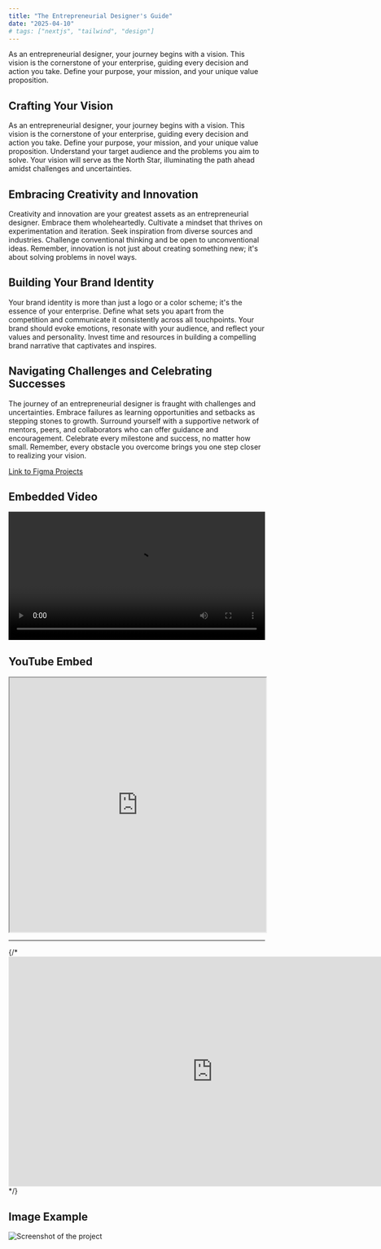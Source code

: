 ```yaml
---
title: "The Entrepreneurial Designer's Guide"
date: "2025-04-10"
# tags: ["nextjs", "tailwind", "design"]
---
```


As an entrepreneurial designer, your journey begins with a vision. This vision is the cornerstone of your enterprise, guiding every decision and action you take. Define your purpose, your mission, and your unique value proposition.

## Crafting Your Vision

As an entrepreneurial designer, your journey begins with a vision. This vision is the cornerstone of your enterprise, guiding every decision and action you take. Define your purpose, your mission, and your unique value proposition. Understand your target audience and the problems you aim to solve. Your vision will serve as the North Star, illuminating the path ahead amidst challenges and uncertainties.

## Embracing Creativity and Innovation

Creativity and innovation are your greatest assets as an entrepreneurial designer. Embrace them wholeheartedly. Cultivate a mindset that thrives on experimentation and iteration. Seek inspiration from diverse sources and industries. Challenge conventional thinking and be open to unconventional ideas. Remember, innovation is not just about creating something new; it's about solving problems in novel ways.

## Building Your Brand Identity

Your brand identity is more than just a logo or a color scheme; it's the essence of your enterprise. Define what sets you apart from the competition and communicate it consistently across all touchpoints. Your brand should evoke emotions, resonate with your audience, and reflect your values and personality. Invest time and resources in building a compelling brand narrative that captivates and inspires.

## Navigating Challenges and Celebrating Successes

The journey of an entrepreneurial designer is fraught with challenges and uncertainties. Embrace failures as learning opportunities and setbacks as stepping stones to growth. Surround yourself with a supportive network of mentors, peers, and collaborators who can offer guidance and encouragement. Celebrate every milestone and success, no matter how small. Remember, every obstacle you overcome brings you one step closer to realizing your vision.

[Link to Figma Projects](https://www.figma.com/files/team/1195199938390991406/all-projects)

## Embedded Video

<video controls width="100%">
  <source src="sample.mp4" type="video/mp4" />
  Your browser does not support the video tag.
</video>

## YouTube Embed

<iframe
  width="100%"
  height="500"
  src="https://embed.figma.com/design/EE4reAUAInl1SGMcilf45k/Iroshandezilva.com--Live-?node-id=251-9905&embed-host=share"
></iframe>

---

{/* <iframe style="border: 1px solid rgba(0, 0, 0, 0.1);" width="800" height="450" src="https://embed.figma.com/design/EE4reAUAInl1SGMcilf45k/Iroshandezilva.com--Live-?node-id=251-9905&embed-host=share" allowfullscreen></iframe> */}

## Image Example

<img src="/content/sample_blog.jpg" alt="Screenshot of the project" />
